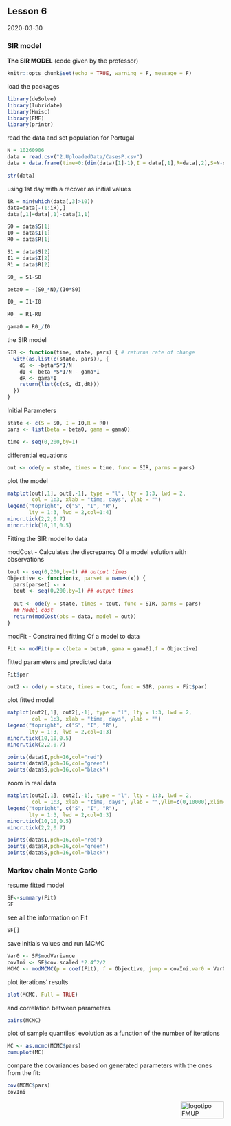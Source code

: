 ## Lesson 6

2020-03-30

### SIR model

**The SIR MODEL** (code given by the professor)

```r
knitr::opts_chunk$set(echo = TRUE, warning = F, message = F)
```

load the packages
```r
library(deSolve)
library(lubridate)
library(Hmisc)
library(FME)
library(printr)
```

read the data and set population for Portugal
```r
N = 10260906
data = read.csv("2.UploadedData/CasesP.csv")
data = data.frame(time=0:(dim(data)[1]-1),I = data[,1],R=data[,2],S=N-data[,1]-data[,2])

str(data)
```

using 1st day with a recover as initial values
```r
iR = min(which(data[,3]>10))
data=data[-(1:iR),]
data[,1]=data[,1]-data[1,1]

S0 = data$S[1]
I0 = data$I[1]
R0 = data$R[1]

S1 = data$S[2]
I1 = data$I[2]
R1 = data$R[2]

S0_ = S1-S0

beta0 = -(S0_*N)/(I0*S0)

I0_ = I1-I0

R0_ = R1-R0

gama0 = R0_/I0
```

the SIR model
```r
SIR <- function(time, state, pars) { # returns rate of change
  with(as.list(c(state, pars)), {
    dS <- -beta*S*I/N
    dI <- beta *S*I/N - gama*I
    dR <- gama*I
    return(list(c(dS, dI,dR)))
  })
}
```

Initial Parameters
```r
state <- c(S = S0, I = I0,R = R0)
pars <- list(beta = beta0, gama = gama0)

time <- seq(0,200,by=1)
```

differential equations
```r
out <- ode(y = state, times = time, func = SIR, parms = pars)
```

plot the model
```r
matplot(out[,1], out[,-1], type = "l", lty = 1:3, lwd = 2,
        col = 1:3, xlab = "time, days", ylab = "")
legend("topright", c("S", "I", "R"),
       lty = 1:3, lwd = 2,col=1:4)
minor.tick(2,2,0.7)
minor.tick(10,10,0.5)
```

Fitting the SIR model to data

modCost - Calculates the discrepancy Of a model solution with observations
```r
tout <- seq(0,200,by=1) ## output times
Objective <- function(x, parset = names(x)) {
  pars[parset] <- x
  tout <- seq(0,200,by=1) ## output times
  
  out <- ode(y = state, times = tout, func = SIR, parms = pars)
  ## Model cost
  return(modCost(obs = data, model = out))
}
```

modFit - Constrained fitting Of a model to data
```r
Fit <- modFit(p = c(beta = beta0, gama = gama0),f = Objective)
```

fitted parameters and predicted data
```r
Fit$par

out2 <- ode(y = state, times = tout, func = SIR, parms = Fit$par)
```

plot fitted model
```r
matplot(out2[,1], out2[,-1], type = "l", lty = 1:3, lwd = 2,
        col = 1:3, xlab = "time, days", ylab = "")
legend("topright", c("S", "I", "R"),
       lty = 1:3, lwd = 2,col=1:3)
minor.tick(10,10,0.5)
minor.tick(2,2,0.7) 

points(data$I,pch=16,col="red")
points(data$R,pch=16,col="green")
points(data$S,pch=16,col="black")
```

zoom in real data
```r
matplot(out2[,1], out2[,-1], type = "l", lty = 1:3, lwd = 2,
        col = 1:3, xlab = "time, days", ylab = "",ylim=c(0,10000),xlim=c(0,50))
legend("topright", c("S", "I", "R"),
       lty = 1:3, lwd = 2,col=1:3)
minor.tick(10,10,0.5)
minor.tick(2,2,0.7) 

points(data$I,pch=16,col="red")
points(data$R,pch=16,col="green")
points(data$S,pch=16,col="black")
```

### Markov chain Monte Carlo

resume fitted model
```r
SF<-summary(Fit)
SF 
```

see all the information on Fit
```r
SF[]
```

save initials values and run MCMC
```r
Var0 <- SF$modVariance
covIni <- SF$cov.scaled *2.4^2/2
MCMC <- modMCMC(p = coef(Fit), f = Objective, jump = covIni,var0 = Var0, wvar0 = 1)
```

plot iterations' results
```r
plot(MCMC, Full = TRUE)
```

and correlation between parameters
```r
pairs(MCMC)
```

plot of sample quantiles' evolution as a function of the number of iterations
```r
MC <- as.mcmc(MCMC$pars)
cumuplot(MC)
```

compare the covariances based on generated parameters with the ones from the fit:
```r
cov(MCMC$pars)
covIni
```


<img src="images/logoFMUP.png" alt="logotipo FMUP" style="width:100px;height:40px;" align="right">